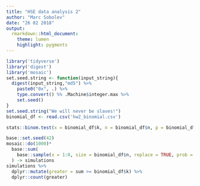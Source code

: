 ```yaml
---
title: "HSE data analysis 2"
author: "Marc Sobolev"
date: "26 02 2018"
output: 
  rmarkdown::html_document:
    theme: lumen
    highlight: pygments
---
```


```r
library('tidyverse')
library('digest')
library('mosaic')
set.seed.string <- function(input_string){
  digest(input_string,"md5") %>% 
    paste0("0x", .) %>% 
    type.convert() %% .Machine$integer.max %>%
    set.seed()
} 
set.seed.string("We will never be slaves!")
binomial_df <- read.csv('hw2_binomial.csv')
```

```r
stats::binom.test(x = binomial_df$k, n = binomial_df$n, p = binomial_df$prior)
```
```r
base::set.seed(42)
mosaic::do(1000)* 
  base::sum(
    base::sample(x = 1:0, size = binomial_df$n, replace = TRUE, prob = c(binomial_df$prior, 1 - binomial_df$prior))
  ) -> simulations
simulations %>% 
  dplyr::mutate(greater = sum >= binomial_df$k) %>% 
  dplyr::count(greater)
```
